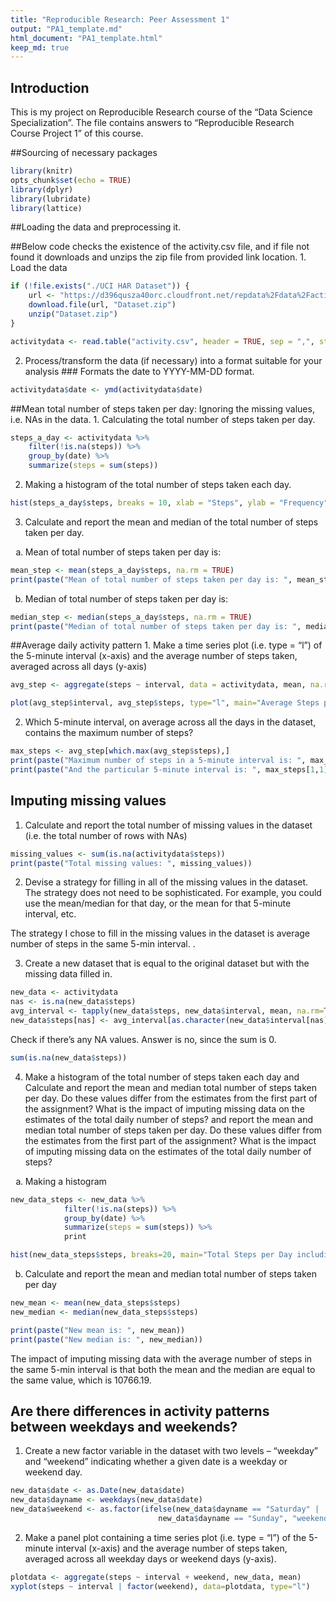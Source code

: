 ```yaml
---
title: "Reproducible Research: Peer Assessment 1"
output: "PA1_template.md"
html_document: "PA1_template.html"
keep_md: true
---
```


## Introduction
This is my project on Reproducible Research course of the "Data Science Specialization". The file contains answers to "Reproducible Research Course Project 1" of this course.

##Sourcing of necessary packages
```r
library(knitr)
opts_chunk$set(echo = TRUE)
library(dplyr)	
library(lubridate)
library(lattice)
```


##Loading the data and preprocessing it.

##Below code checks the existence of the activity.csv file, and if file not found it downloads and unzips the zip file from provided link location.
1. Load the data
```r
if (!file.exists("./UCI HAR Dataset")) {
	url <- "https://d396qusza40orc.cloudfront.net/repdata%2Fdata%2Factivity.zip"
	download.file(url, "Dataset.zip")
	unzip("Dataset.zip") 
}

activitydata <- read.table("activity.csv", header = TRUE, sep = ",", stringsAsFactors = TRUE)
```

2. Process/transform the data (if necessary) into a format suitable for your analysis
### Formats the date to YYYY-MM-DD format.
```r
activitydata$date <- ymd(activitydata$date)
```

##Mean total number of steps taken per day: Ignoring the missing values, i.e. NAs in the data.
1. Calculating the total number of steps taken per day.
```r
steps_a_day <- activitydata %>% 
	filter(!is.na(steps)) %>% 
	group_by(date) %>%
	summarize(steps = sum(steps))
```				  
2. Making a histogram of the total number of steps taken each day.
```r
hist(steps_a_day$steps, breaks = 10, xlab = "Steps", ylab = "Frequency", main = "Total Steps per Day", col = "red")
```

3. Calculate and report the mean and median of the total number of steps taken per day.
a. Mean of total number of steps taken per day is:
```r
mean_step <- mean(steps_a_day$steps, na.rm = TRUE)
print(paste("Mean of total number of steps taken per day is: ", mean_step))
```

b. Median of total number of steps taken per day is:
```r
median_step <- median(steps_a_day$steps, na.rm = TRUE)
print(paste("Median of total number of steps taken per day is: ", median_step))
```

##Average daily activity pattern
1. Make a time series plot (i.e. type = "l") of the 5-minute interval (x-axis) and the average number of steps taken, averaged across all days (y-axis)
```r
avg_step <- aggregate(steps ~ interval, data = activitydata, mean, na.rm = TRUE)

plot(avg_step$interval, avg_step$steps, type="l", main="Average Steps per 5 Minute Interval", xlab="5-minute Interval", ylab="Avg Steps taken")
```
2. Which 5-minute interval, on average across all the days in the dataset, contains the maximum number of steps?
```r
max_steps <- avg_step[which.max(avg_step$steps),]
print(paste("Maximum number of steps in a 5-minute interval is: ", max_steps[1,2]))
print(paste("And the particular 5-minute interval is: ", max_steps[1,1]))
```

## Imputing missing values
1. Calculate and report the total number of missing values in the dataset (i.e. the total number of rows with NAs)
```r
missing_values <- sum(is.na(activitydata$steps))
print(paste("Total missing values: ", missing_values))
```

2. Devise a strategy for filling in all of the missing values in the dataset. The strategy does not need to be sophisticated. For example, you could use the mean/median for that day, or the mean for that 5-minute interval, etc.

The strategy I chose to fill in the missing values in the dataset is average number of steps in the same 5-min interval. .

3. Create a new dataset that is equal to the original dataset but with the missing data filled in.
```r
new_data <- activitydata
nas <- is.na(new_data$steps)
avg_interval <- tapply(new_data$steps, new_data$interval, mean, na.rm=TRUE, simplify=TRUE)
new_data$steps[nas] <- avg_interval[as.character(new_data$interval[nas])]
```

Check if there's any NA values. Answer is no, since the sum is 0.
```r
sum(is.na(new_data$steps))
```

4. Make a histogram of the total number of steps taken each day and Calculate and report the mean and median total number of steps taken per day. Do these values differ from the estimates from the first part of the assignment? What is the impact of imputing missing data on the estimates of the total daily number of steps? and report the mean and median total number of steps taken per day. Do these values differ from the estimates from the first part of the assignment? What is the impact of imputing missing data on the estimates of the total daily number of steps?

a. Making a histogram
```r
new_data_steps <- new_data %>%
			filter(!is.na(steps)) %>%
			group_by(date) %>%
			summarize(steps = sum(steps)) %>%
			print

hist(new_data_steps$steps, breaks=20, main="Total Steps per Day including missing values", xlab="Steps", ylab="Frequency", col = "red")
```

b. Calculate and report the mean and median total number of steps taken per day
```r
new_mean <- mean(new_data_steps$steps)
new_median <- median(new_data_steps$steps)

print(paste("New mean is: ", new_mean))
print(paste("New median is: ", new_median))
```

The impact of imputing missing data with the average number of steps in the same 5-min interval is that both the mean and the median are equal to the same value, which is 10766.19.

## Are there differences in activity patterns between weekdays and weekends?
1. Create a new factor variable in the dataset with two levels – “weekday” and “weekend” indicating whether a given date is a weekday or weekend day.
```r
new_data$date <- as.Date(new_data$date)
new_data$dayname <- weekdays(new_data$date)
new_data$weekend <- as.factor(ifelse(new_data$dayname == "Saturday" |
								 new_data$dayname == "Sunday", "weekend", "weekday"))
```

2. Make a panel plot containing a time series plot (i.e. type = "l") of the 5-minute interval (x-axis) and the average number of steps taken, averaged across all weekday days or weekend days (y-axis).
```r
plotdata <- aggregate(steps ~ interval + weekend, new_data, mean)
xyplot(steps ~ interval | factor(weekend), data=plotdata, type="l")
```